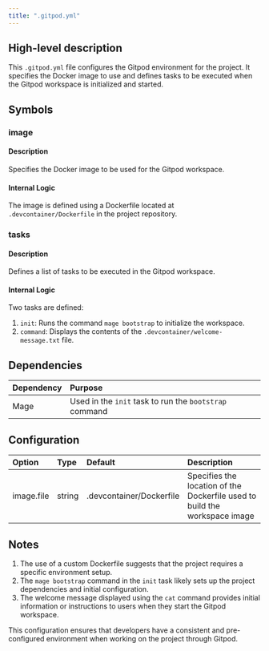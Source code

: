 ```yaml
---
title: ".gitpod.yml"
---
```


## High-level description
This `.gitpod.yml` file configures the Gitpod environment for the project. It specifies the Docker image to use and defines tasks to be executed when the Gitpod workspace is initialized and started.

## Symbols

### image
#### Description
Specifies the Docker image to be used for the Gitpod workspace.

#### Internal Logic
The image is defined using a Dockerfile located at `.devcontainer/Dockerfile` in the project repository.

### tasks
#### Description
Defines a list of tasks to be executed in the Gitpod workspace.

#### Internal Logic
Two tasks are defined:
1. `init`: Runs the command `mage bootstrap` to initialize the workspace.
2. `command`: Displays the contents of the `.devcontainer/welcome-message.txt` file.

## Dependencies
| Dependency | Purpose |
|:-----------|:--------|
| Mage | Used in the `init` task to run the `bootstrap` command |

## Configuration
| Option | Type | Default | Description |
|:-------|:-----|:--------|:------------|
| image.file | string | .devcontainer/Dockerfile | Specifies the location of the Dockerfile used to build the workspace image |

## Notes
1. The use of a custom Dockerfile suggests that the project requires a specific environment setup.
2. The `mage bootstrap` command in the `init` task likely sets up the project dependencies and initial configuration.
3. The welcome message displayed using the `cat` command provides initial information or instructions to users when they start the Gitpod workspace.

This configuration ensures that developers have a consistent and pre-configured environment when working on the project through Gitpod.